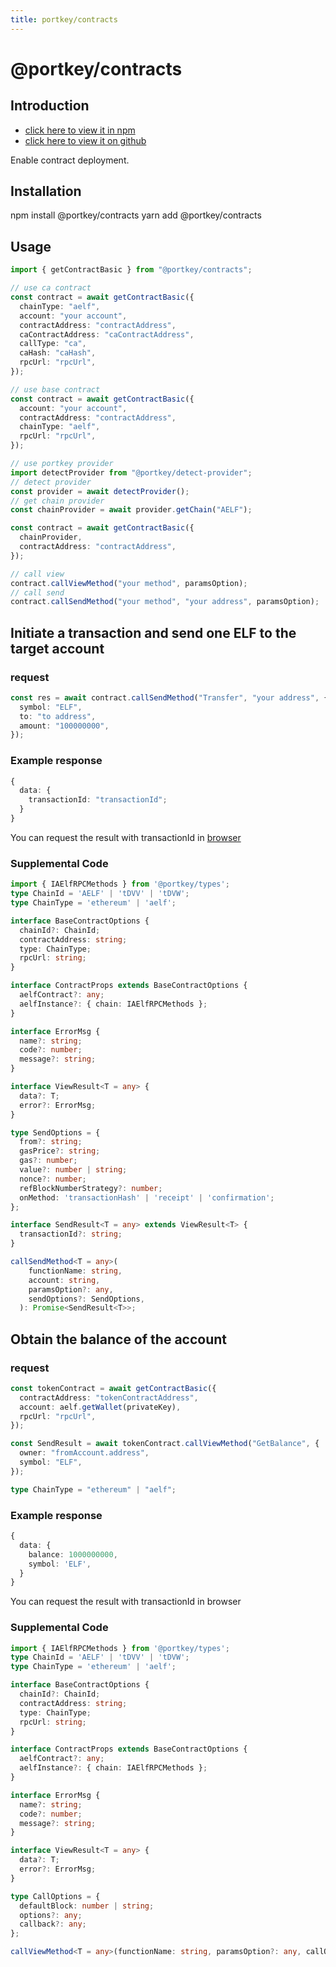 ```yaml
---
title: portkey/contracts
---
```


# @portkey/contracts

## Introduction

- [click here to view it in npm](https://www.npmjs.com/package/@portkey/contracts)
- [click here to view it on github](https://github.com/Portkey-Wallet/portkey-web/blob/master/packages/contracts/README.md)

Enable contract deployment.

## Installation

<Tabs>
  <TableItem value="npm" label="NPM">
    <CodeBlock language="bash">npm install @portkey/contracts</CodeBlock>
  </TableItem>
  <TableItem value="yarn" label="YARN">
    <CodeBlock language="bash">yarn add @portkey/contracts</CodeBlock>
  </TableItem>
</Tabs>

## Usage

```typescript
import { getContractBasic } from "@portkey/contracts";

// use ca contract
const contract = await getContractBasic({
  chainType: "aelf",
  account: "your account",
  contractAddress: "contractAddress",
  caContractAddress: "caContractAddress",
  callType: "ca",
  caHash: "caHash",
  rpcUrl: "rpcUrl",
});

// use base contract
const contract = await getContractBasic({
  account: "your account",
  contractAddress: "contractAddress",
  chainType: "aelf",
  rpcUrl: "rpcUrl",
});

// use portkey provider
import detectProvider from "@portkey/detect-provider";
// detect provider
const provider = await detectProvider();
// get chain provider
const chainProvider = await provider.getChain("AELF");

const contract = await getContractBasic({
  chainProvider,
  contractAddress: "contractAddress",
});

// call view
contract.callViewMethod("your method", paramsOption);
// call send
contract.callSendMethod("your method", "your address", paramsOption);
```

## Initiate a transaction and send one ELF to the target account

### request

```typescript
const res = await contract.callSendMethod("Transfer", "your address", {
  symbol: "ELF",
  to: "to address",
  amount: "100000000",
});
```

### Example response

```typescript
{
  data: {
    transactionId: "transactionId";
  }
}
```

You can request the result with transactionId in [browser](https://explorer.aelf.io/)

### Supplemental Code

```typescript
import { IAElfRPCMethods } from '@portkey/types';
type ChainId = 'AELF' | 'tDVV' | 'tDVW';
type ChainType = 'ethereum' | 'aelf';

interface BaseContractOptions {
  chainId?: ChainId;
  contractAddress: string;
  type: ChainType;
  rpcUrl: string;
}

interface ContractProps extends BaseContractOptions {
  aelfContract?: any;
  aelfInstance?: { chain: IAElfRPCMethods };
}

interface ErrorMsg {
  name?: string;
  code?: number;
  message?: string;
}

interface ViewResult<T = any> {
  data?: T;
  error?: ErrorMsg;
}

type SendOptions = {
  from?: string;
  gasPrice?: string;
  gas?: number;
  value?: number | string;
  nonce?: number;
  refBlockNumberStrategy?: number;
  onMethod: 'transactionHash' | 'receipt' | 'confirmation';
};

interface SendResult<T = any> extends ViewResult<T> {
  transactionId?: string;
}

callSendMethod<T = any>(
    functionName: string,
    account: string,
    paramsOption?: any,
    sendOptions?: SendOptions,
  ): Promise<SendResult<T>>;
```

## Obtain the balance of the account

### request

```typescript
const tokenContract = await getContractBasic({
  contractAddress: "tokenContractAddress",
  account: aelf.getWallet(privateKey),
  rpcUrl: "rpcUrl",
});

const SendResult = await tokenContract.callViewMethod("GetBalance", {
  owner: "fromAccount.address",
  symbol: "ELF",
});

type ChainType = "ethereum" | "aelf";
```

### Example response

```typescript
{
  data: {
    balance: 1000000000,
    symbol: 'ELF',
  }
}
```

You can request the result with transactionId in browser

### Supplemental Code

```typescript
import { IAElfRPCMethods } from '@portkey/types';
type ChainId = 'AELF' | 'tDVV' | 'tDVW';
type ChainType = 'ethereum' | 'aelf';

interface BaseContractOptions {
  chainId?: ChainId;
  contractAddress: string;
  type: ChainType;
  rpcUrl: string;
}

interface ContractProps extends BaseContractOptions {
  aelfContract?: any;
  aelfInstance?: { chain: IAElfRPCMethods };
}

interface ErrorMsg {
  name?: string;
  code?: number;
  message?: string;
}

interface ViewResult<T = any> {
  data?: T;
  error?: ErrorMsg;
}

type CallOptions = {
  defaultBlock: number | string;
  options?: any;
  callback?: any;
};

callViewMethod<T = any>(functionName: string, paramsOption?: any, callOptions?: CallOptions): Promise<ViewResult<T>>;
```
